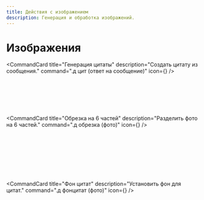 ```yaml
---
title: Действия с изображением
description: Генерация и обработка изображений.
---
```



# Изображения <Image className="inline-block h-5 w-5 text-indigo-300" />

<CommandCard
  title="Генерация цитаты"
  description="Создать цитату из сообщения."
  command=".д цит (ответ на сообщение)"
  icon={<Image className="h-5 w-5 text-indigo-300" />}
/>

<br />

<CommandCard
  title="Генерация демотиватора"
  description="Создать демотиватор."
  command=".д дем (фото)"
  newLine="(текст)"
  example=".д дем (фото)"
  exampleSecond="Когда всё работает"
/>

<br />

<CommandCard
  title="Выделение граней"
  description="Обработать изображение, выделив грани."
  command=".д грани (фото)"
/>

<br />

<CommandCard
  title="Обрезка на 6 частей"
  description="Разделить фото на 6 частей."
  command=".д обрезка (фото)"
  icon={<Scissors className="h-5 w-5 text-indigo-300" />}
/>

<br />

<CommandCard
  title="Выделение пикселей"
  description="Пикселизировать изображение."
  command=".д пиксели (фото)"
/>

<br />

<CommandCard
  title="NSFW картинки"
  description="Получить случайные NSFW изображения."
  command=".д нсфв (кол-во)"
  example=".д нсфв 5"
/>

<br />

<CommandCard
  title="Аниме картинки"
  description="Получить случайные аниме изображения."
  command=".д тян (кол-во)"
  example=".д тян 2"
/>

<br />

<CommandCard
  title="Фон цитат"
  description="Установить фон для цитат."
  command=".д фонцитат (фото)"
  icon={<Palette className="h-5 w-5 text-indigo-300" />}
/>

<br />

<CommandCard
  title="Удалить фон цитат"
  description="Убрать фон с цитат."
  command=".д -фонцитат"
/>

<br />

<CommandCard
  title="QR-код"
  description="Создать QR-код из ссылки."
  command=".д qrcode (ссылка) 'фото'"
  example=".д qrcode vk.com/id1"
/>

<br />

<CommandCard
  title="Генерация изображений (ИИ)"
  description="Создать изображение с помощью ИИ."
  command=".д ген 'default/kandinsky/uhd/anime'"
  newLine="(запрос)"
  example=".д ген uhd Кексики"
/>
